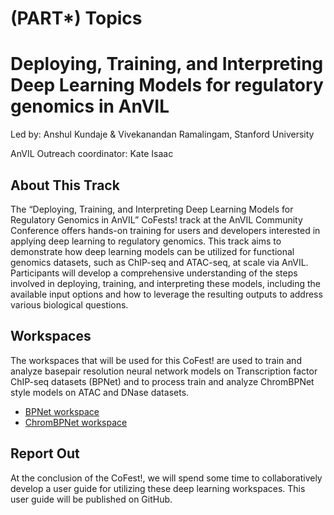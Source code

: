 # (PART\*) Topics {-}

# Deploying, Training, and Interpreting Deep Learning Models for regulatory genomics in AnVIL

Led by: Anshul Kundaje & Vivekanandan Ramalingam, Stanford University

AnVIL Outreach coordinator: Kate Isaac

## About This Track

The "Deploying, Training, and Interpreting Deep Learning Models for Regulatory Genomics in AnVIL" CoFests! track at the AnVIL Community Conference offers hands-on training for users and developers interested in applying deep learning to regulatory genomics. This track aims to demonstrate how deep learning models can be utilized for functional genomics datasets, such as ChIP-seq and ATAC-seq, at scale via AnVIL. Participants will develop a comprehensive understanding of the steps involved in deploying, training, and interpreting these models, including the available input options and how to leverage the resulting outputs to address various biological questions.

## Workspaces

The workspaces that will be used for this CoFest! are used to train and analyze basepair resolution neural network models on Transcription factor ChIP-seq datasets (BPNet) and to process train and analyze ChromBPNet style models on ATAC and DNase datasets.

- [BPNet workspace](https://anvil.terra.bio/#workspaces/terra-billing-vir/BPNet)
- [ChromBPNet workspace](https://anvil.terra.bio/#workspaces/terra-billing-vir/ChromBPNet)

## Report Out

At the conclusion of the CoFest!, we will spend some time to collaboratively develop a user guide for utilizing these deep learning workspaces. This user guide will be published on GitHub.
